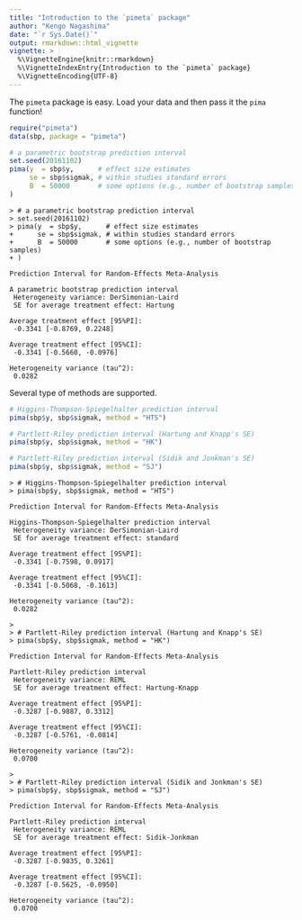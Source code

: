 ```yaml
---
title: "Introduction to the `pimeta` package"
author: "Kengo Nagashima"
date: "`r Sys.Date()`"
output: rmarkdown::html_vignette
vignette: >
  %\VignetteEngine{knitr::rmarkdown}
  %\VignetteIndexEntry{Introduction to the `pimeta` package}
  %\VignetteEncoding{UTF-8}
---
```


The `pimeta` package is easy.
Load your data and then pass it the `pima` function!

```r
require("pimeta")
data(sbp, package = "pimeta")

# a parametric bootstrap prediction interval
set.seed(20161102)
pima(y  = sbp$y,      # effect size estimates
     se = sbp$sigmak, # within studies standard errors
     B  = 50000       # some options (e.g., number of bootstrap samples)
)
```

```
> # a parametric bootstrap prediction interval
> set.seed(20161102)
> pima(y  = sbp$y,      # effect size estimates
+      se = sbp$sigmak, # within studies standard errors
+      B  = 50000       # some options (e.g., number of bootstrap samples)
+ )

Prediction Interval for Random-Effects Meta-Analysis

A parametric bootstrap prediction interval
 Heterogeneity variance: DerSimonian-Laird
 SE for average treatment effect: Hartung

Average treatment effect [95%PI]:
 -0.3341 [-0.8769, 0.2248]

Average treatment effect [95%CI]:
 -0.3341 [-0.5660, -0.0976]

Heterogeneity variance (tau^2):
 0.0282
```

Several type of methods are supported.
```r
# Higgins-Thompson-Spiegelhalter prediction interval
pima(sbp$y, sbp$sigmak, method = "HTS")

# Partlett-Riley prediction interval (Hartung and Knapp's SE)
pima(sbp$y, sbp$sigmak, method = "HK")

# Partlett-Riley prediction interval (Sidik and Jonkman's SE)
pima(sbp$y, sbp$sigmak, method = "SJ")
```

```
> # Higgins-Thompson-Spiegelhalter prediction interval
> pima(sbp$y, sbp$sigmak, method = "HTS")

Prediction Interval for Random-Effects Meta-Analysis

Higgins-Thompson-Spiegelhalter prediction interval
 Heterogeneity variance: DerSimonian-Laird
 SE for average treatment effect: standard

Average treatment effect [95%PI]:
 -0.3341 [-0.7598, 0.0917]

Average treatment effect [95%CI]:
 -0.3341 [-0.5068, -0.1613]

Heterogeneity variance (tau^2):
 0.0282

> 
> # Partlett-Riley prediction interval (Hartung and Knapp's SE)
> pima(sbp$y, sbp$sigmak, method = "HK")

Prediction Interval for Random-Effects Meta-Analysis

Partlett-Riley prediction interval
 Heterogeneity variance: REML
 SE for average treatment effect: Hartung-Knapp

Average treatment effect [95%PI]:
 -0.3287 [-0.9887, 0.3312]

Average treatment effect [95%CI]:
 -0.3287 [-0.5761, -0.0814]

Heterogeneity variance (tau^2):
 0.0700

> 
> # Partlett-Riley prediction interval (Sidik and Jonkman's SE)
> pima(sbp$y, sbp$sigmak, method = "SJ")

Prediction Interval for Random-Effects Meta-Analysis

Partlett-Riley prediction interval
 Heterogeneity variance: REML
 SE for average treatment effect: Sidik-Jonkman

Average treatment effect [95%PI]:
 -0.3287 [-0.9835, 0.3261]

Average treatment effect [95%CI]:
 -0.3287 [-0.5625, -0.0950]

Heterogeneity variance (tau^2):
 0.0700
```